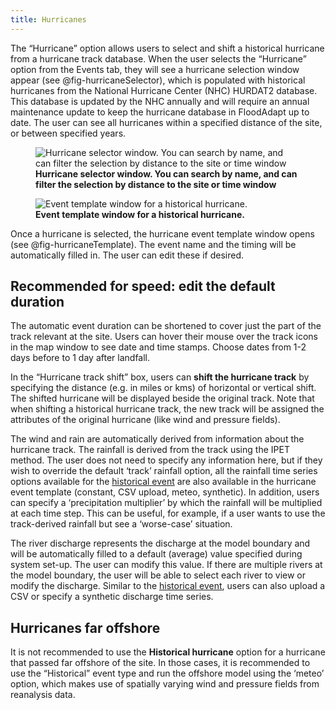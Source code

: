 ```yaml
---
title: Hurricanes
---
```


<!--::: {.callout-tip}
## Watch a video about entering a historical hurricane
Don't feel like reading? No problem! Check out our video about how to add a hurricane in FloodAdapt, and also how to shift the hurricane to see how different the flooding and impacts would have been had the hurricane made landfall somewhere else.
{{< video https://www.youtube.com/watch?v=ojzx3JHeGws?rel=0 >}}
:::
-->
The "Hurricane" option allows users to select and shift a historical hurricane from a hurricane track database. When the user selects the "Hurricane” option from the Events tab, they will see a hurricane selection window appear (see @fig-hurricaneSelector), which is populated with historical hurricanes from the National Hurricane Center (NHC) HURDAT2 database. This database is updated by the NHC annually and will require an annual maintenance update to keep the hurricane database in FloodAdapt up to date.  The user can see all hurricanes within a specified distance of the site, or between specified years.

![**Hurricane selector window. You can search by name, and can filter the selection by distance to the site or time window**](../../_static/images/popup_hurricaneSelector.png){#fig-hurricaneSelector}

![**Event template window for a historical hurricane.**](../../_static/images/Hurricane_eventWindow.jpg){#fig-hurricaneTemplate}

Once a hurricane is selected, the hurricane event template window opens (see @fig-hurricaneTemplate). The event name and the timing will be automatically filled in. The user can edit these if desired.

::: {.callout-tip}
## Recommended for speed: edit the default duration
The automatic event duration can be shortened to cover just the part of the track relevant at the site. Users can hover their mouse over the track icons in the map window to see date and time stamps. Choose dates from 1-2 days before to 1 day after landfall.
:::

In the "Hurricane track shift" box, users can **shift the hurricane track** by specifying the distance (e.g. in miles or kms) of horizontal or vertical shift. The shifted hurricane will be displayed beside the original track. Note that when shifting a historical hurricane track, the new track will be assigned the attributes of the original hurricane (like wind and pressure fields).

The wind and rain are automatically derived from information about the hurricane track. The rainfall is derived from the track using the IPET method. The user does not need to specify any information here, but if they wish to override the default 'track' rainfall option, all the rainfall time series options available for the [historical event](historical.qmd) are also available in the hurricane event template (constant, CSV upload, meteo, synthetic). In addition, users can specify a 'precipitation multiplier' by which the rainfall will be multiplied at each time step. This can be useful, for example, if a user wants to use the track-derived rainfall but see a 'worse-case' situation.

The river discharge represents the discharge at the model boundary and will be automatically filled to a default (average) value specified during system set-up. The user can modify this value. If there are multiple rivers at the model boundary, the user will be able to select each river to view or modify the discharge. Similar to the [historical event](historical.qmd), users can also upload a CSV or specify a synthetic discharge time series.

::: {.callout-note}
## Hurricanes far offshore
It is not recommended to use the **Historical hurricane** option for a hurricane that passed far offshore of the site. In those cases, it is recommended to use the “Historical" event type and run the offshore model using the 'meteo' option, which makes use of spatially varying wind and pressure fields from reanalysis data.
:::
